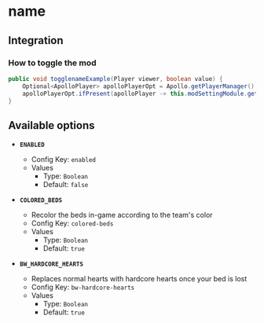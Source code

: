 # name

## Integration

### How to toggle the mod

```java
public void togglenameExample(Player viewer, boolean value) {
    Optional<ApolloPlayer> apolloPlayerOpt = Apollo.getPlayerManager().getPlayer(viewer.getUniqueId());
    apolloPlayerOpt.ifPresent(apolloPlayer -> this.modSettingModule.getOptions().set(apolloPlayer, ModHypixelBedwars.ENABLED, value));
}
```

## Available options

- __`ENABLED`__
    - Config Key: `enabled`
    - Values
        - Type: `Boolean`
        - Default: `false`

- __`COLORED_BEDS`__
    - Recolor the beds in-game according to the team's color
    - Config Key: `colored-beds`
    - Values
        - Type: `Boolean`
        - Default: `true`

- __`BW_HARDCORE_HEARTS`__
    - Replaces normal hearts with hardcore hearts once your bed is lost
    - Config Key: `bw-hardcore-hearts`
    - Values
        - Type: `Boolean`
        - Default: `true`

